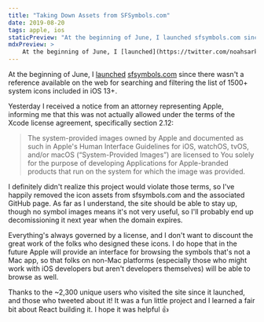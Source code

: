 ```yaml
---
title: "Taking Down Assets from SFSymbols.com"
date: 2019-08-20
tags: apple, ios
staticPreview: "At the beginning of June, I launched sfsymbols.com since there wasn't a reference available on the web for searching and filtering the list of..."
mdxPreview: >
    At the beginning of June, I [launched](https://twitter.com/noahsark769/status/1136324324552396800) [sfsymbols.com](https://sfsymbols.com) since there wasn't a reference available on the web for searching and filtering the list of 1500+ system icons included in...
---
```

At the beginning of June, I [launched](https://twitter.com/noahsark769/status/1136324324552396800) [sfsymbols.com](https://sfsymbols.com) since there wasn't a reference available on the web for searching and filtering the list of 1500+ system icons included in iOS 13+.

Yesterday I received a notice from an attorney representing Apple, informing me that this was not actually allowed under the terms of the Xcode license agreement, specifically section 2.12:

> The system-provided images owned by Apple and documented as such in Apple's Human Interface Guidelines for iOS, watchOS, tvOS, and/or macOS (“System-Provided Images”) are licensed to You solely for the purpose of developing Applications for Apple-branded products that run on the system for which the image was provided.

I definitely didn't realize this project would violate those terms, so I've happily removed the icon assets from sfsymbols.com and the associated GitHub page. As far as I understand, the site should be able to stay up, though no symbol images means it's not very useful, so I'll probably end up decomissioning it next year when the domain expires.

Everything's always governed by a license, and I don't want to discount the great work of the folks who designed these icons. I do hope that in the future Apple will provide an interface for browsing the symbols that's not a Mac app, so that folks on non-Mac platforms (especially those who might work with iOS developers but aren't developers themselves) will be able to browse as well.

Thanks to the ~2,300 unique users who visited the site since it launched, and those who tweeted about it! It was a fun little project and I learned a fair bit about React building it. I hope it was helpful 👍